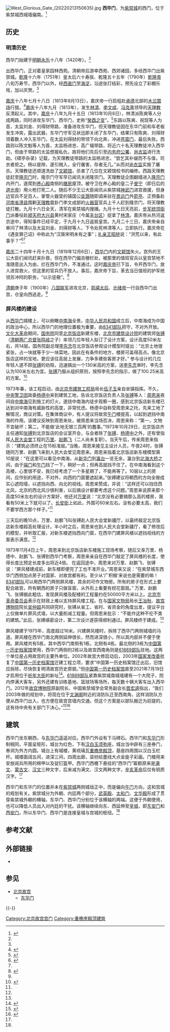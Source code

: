 {{Coord|39.91342|116.38672|type:landmark_region:CN-11_source:GoogleMaps|display=title}}
{{about|[[北京故宫|北京故宫]]的西门|中国[[江苏省|江苏省]][[南京市|南京市]][[明故宫|明故宫]]宫城的西门|西华门 (南京)|中国[[安徽省|安徽省]][[凤阳县|凤阳县]][[明中都遗址|明中都]]皇城的西门|西华门 (明中都遗址)|中国[[四川省|四川省]][[成都市|成都市]][[成都皇城|成都皇城]]的西门|西华门 (成都)}}
[[File:West_Glorious_Gate_(20220213150635).jpg|thumb]]
'''西华门'''，为[[紫禁城|紫禁城]]的西门，位于紫禁城西城墙偏南。<ref name=xihuamen>{{Cite web |url=http://www.dpm.org.cn/www_oldweb/China/phoweb/BuildingPage/6/B2605.htm |title=西华门，故宫博物院，于2013-10-16查阅 |access-date=2013-10-17 |archive-date=2013-10-17 |archive-url=https://web.archive.org/web/20131017193101/http://www.dpm.org.cn/www_oldweb/China/phoweb/BuildingPage/6/B2605.htm |dead-url=no }}</ref>

==历史==
===明清历史===
西华门始建于[[明朝|明朝]][[永乐|永乐]]十八年（1420年）。<ref name=xihuamen/>

出西华门，正对着皇家园林西苑。清朝帝后游幸西苑、西郊诸园，多经西华门出紫禁城。[[乾隆|乾隆]]十六年（1751年）皇太后六十寿辰、乾隆五十五年（1790年）[[乾隆帝|乾隆帝]]八旬万寿节，西华门以外，经[[西直门|西直门]]至[[海淀|海淀]]，沿途张灯结彩，预先设立了彩棚乐戏，加以庆贺。<ref name=xihuamen/>

[[嘉庆|嘉庆]]十八年七月十八日（1813年8月13日），嘉庆帝一行启程赴[[承德|承德]]北部的[[木兰围场|木兰围场]]行猎。<ref name=dahewang>{{Cite web |url=http://news.dahe.cn/2011/12-01/100970062.html |title=教徒打进皇宫：给嘉庆致命打击的谋反事件，大河网，2011年12月1日 |access-date=2013年10月17日 |archive-date=2013年10月17日 |archive-url=https://web.archive.org/web/20131017151703/http://news.dahe.cn/2011/12-01/100970062.html |dead-url=yes }}</ref>[[嘉庆|嘉庆]]十八年九月（1813年），发生[[林清|林清]]、[[李文成|李文成]]、[[冯克善|冯克善]]领导的[[天理教|天理教]]反清起义。其中，[[嘉庆|嘉庆]]十八年九月十五日（1813年10月8日），林清派陈爽等人分成两路，同时进攻东华门、西华门，史称“[[癸酉之变|癸酉之变]]”。<ref>{{Cite web |url=http://www.historychina.net/qsyj/ztyj/shs/2005-04-06/25885.shtml |title=李尚英，关于林清、李文成起义的几个问题，故宫博物院院刊1983年第3期 |access-date=2013-10-17 |archive-date=2021-01-15 |archive-url=https://web.archive.org/web/20210115143946/http://www.historychina.net/qsyj/ztyj/shs/2005-04-06/25885.shtml |dead-url=no }}</ref>东路以陈爽、祝现等人为首，太监刘金、刘得财带路，准备进攻东华门，但天理教徒因在东华门前和车老板发生冲突，露出武器，东华门守军见状迅即关闭了东华门，结果只有陈爽、刘得财领着数人冲入东华门，在太监刘得财的带领下向北奔，冲进[[苍震门|苍震门]]，最后失败。西路则以陈文魁等人为首，太监杨进忠、高广福带路，将近六十名天理教徒冲入西华门，但由于带路的太监想报私仇，故将他们先后引至[[内务府公署|内务府公署]]、[[尚衣监|尚衣监]]进行洗劫。《啸亭杂录》记载，为天理教徒带路的太监杨进忠，“尝乞其补缀而不与值，司衣者拒之。杨以是隙，遂引贼入，全行屠害，存者无几。”从而对[[尚衣监|尚衣监]]实施了屠杀。天理教徒还顺道洗劫了[[文颖馆|文颖馆]]，杀害了几位在文颖馆校书的编修。西路天理教徒赶至[[隆宗门|隆宗门]]时，隆宗门守军早已闻讯关闭隆宗门。天理教徒企图翻墙进入[[隆宗门|隆宗门]]内开门，遂爬到[[养心殿|养心殿]]南侧的[[御茶膳房|膳房]]屋顶，被守卫在养心殿的皇二子[[旻宁|旻宁]]（即日后的[[道光帝|道光帝]]）用火枪打死二人。随后不少王公大臣闻讯从紫禁城[[神武门|神武门]]进宫救援，但身边官兵不足百人，掌管火器营的镇国公[[奕灏|奕灏]]随即调来驻在[[景运门|景运门]]外[[箭亭_(北京故宫)|箭亭]]、正预备赴[[河南省|河南省]][[滑县|滑县]]围剿[[天理教|天理教]]震卦门李文成部的[[火器营|火器营]]官兵上千人赶到隆宗门，将天理教徒打散。九月十六日全天，清军在紫禁城内搜捕。九月十七日天亮前，[[步军统领衙门|步军统领衙门]]派番役赴[[顺天府|顺天府]][[大兴县_(金朝)|大兴县]]黄村宋家庄（今属[[丰台区|丰台区]]）捉拿了[[林清|林清]]。嘉庆帝从热河返京途中，得知事件已经平定，于九月十九日返抵皇宫。九月二十三日，嘉庆帝亲自审问了林清以及太监刘金、刘得财等人，下令处死林清等人，立即执行。嘉庆帝在《遇变罪己诏》中称此为“汉唐宋明未有之事”；[[礼亲王|礼亲王]][[昭梿|昭梿]]说：“洪荒以来，有此事乎？”<ref>{{Cite web |url=http://bjyouth.ynet.com/article.jsp?oid=2895105 |title=利箭留在故宫隆宗门，北青网，2004-01-07 |access-date=2013-10-17 |archive-date=2013-10-17 |archive-url=https://web.archive.org/web/20131017183340/http://bjyouth.ynet.com/article.jsp?oid=2895105 |dead-url=yes }}</ref><ref name=dahewang/>

[[嘉庆|嘉庆]]二十四年十月十九日（1819年12月6日），[[西华门|西华门]]内的[[文颖馆|文颖馆]]失火。宫外的王公大臣们闻讯赶来扑救，但在西华门偏吉栅栏处，被那里的值班官兵以皇宫禁地不准随意出入为由，拦在西华门外，不准通过。这时[[嘉庆帝|嘉庆帝]]已下旨，令开西华门，放人进宫救火，但这里的官兵仍不放人。事后，嘉庆帝下旨，革去当日值班的护军统领苏冲阿的职务，“以示惩儆”。<ref>{{Cite web |url=http://119.china.com.cn/xfwh/txt/2009-02/19/content_2740021.htm |title=清代皇宫衙门火灾，中国消防在线，2009-02-19 |access-date=2013-10-17 |archive-url=https://web.archive.org/web/20131014174952/http://119.china.com.cn/xfwh/txt/2009-02/19/content_2740021.htm |archive-date=2013-10-14 |dead-url=yes }}</ref>

[[清朝|清朝]]庚子年（1900年）[[八国联军|八国联军]]进攻北京，[[慈禧太后|慈禧太后]]、[[光绪帝|光绪帝]]一行自西华门出宫，仓皇向西逃走。<ref name=xihuamen/>

===屏风楼的建设===
从[[西华门|西华门]]城楼上，可以俯瞰[[中南海|中南海]]全景。[[中华人民共和国|中华人民共和国]]成立后，中南海成为中国的政治中心，所以西华门的地理位置极为重要，由[[8341部队|8341部队]]把守，不对外开放。[[文化大革命|文化大革命]]期间，[[中华人民共和国国务院|国务院]]同意[[北京饭店|北京饭店]]新建东楼，[[北京市建筑设计研究院|北京市建筑设计院]]的建筑师[[张镈|张镈]]（[[清朝|清朝]][[两广总督|两广总督]][[张鸣岐_(1875年)|张鸣岐]]之子）率领几位年轻人拟订了设计方案，设计高度50米左右，共14层。国务院副总理[[李先念|李先念]]在北京饭店参观设计模型时提出：“北京土地很紧张，占一块就等于少一块菜地，因此在有条件的地方，楼房可盖得高点。像北京饭店这样的宝地，更应该往高层上发展，力争多建些客房才好。” 参与设计的几位年轻人遂不顾[[张镈|张镈]]的劝阻，迅速搞出一个130米高的方案，送[[李先念|李先念]]审时，李先念认为100米左右为宜。[[张镈|张镈]]乃服从组织原则，按照李先念的指示，做了100.25米高的方案。<ref name=gmw>{{Cite web |url=http://www.gmw.cn/content/2004-08/07/content_71225.htm |title=惊动中南海的北京饭店新东楼事件，光明网，2004-08-07 |access-date=2013-10-17 |archive-date=2015-09-24 |archive-url=https://web.archive.org/web/20150924043442/http://www.gmw.cn/content/2004-08/07/content_71225.htm |dead-url=no }}</ref>

1973年春，该工程启动，由[[北京建工集团|北京市建筑工程局]]局长[[伍子玉|伍子玉]]亲自坐镇指挥。不久，[[中央警卫团|中央警卫团]]政委[[杨德中|杨德中]]来到建筑工地，告诉北京饭店负责人及[[张镈|张镈]]等人：[[周恩来|周恩来]]夜间自[[中南海|中南海]]见到施工的灯火，遂绕中南海内徒步观察一圈，感到北京饭店新东楼已达到对中南海有威胁性的高度，非常忧虑。杨德中自称受周恩来之托，先来工地了解情况，商议对策。在集体商议中，有人提议将故宫[[午门|午门]]楼提高，以起到遮挡中南海的作用。该建议反映到周恩来处，被周恩来当场否决，周恩来称：“第一，文物不宜破坏；第二，不能做‘此地无银三百两’的蠢事。”1973年10月29日，北京饭店齐主任通知[[张镈|张镈]]到北京饭店的会议室开会，与会者除了[[张镈|张镈]]、[[杨德中|杨德中]]之外，还有曾指挥[[人民大会堂|人民大会堂]]工程的[[万里|万里]]、[[赵鹏飞|赵鹏飞]]（二人尚未复职）。当天午后，传来周恩来指示：“建筑必须终止在15标准层。”当晚，周恩来接见主设计人员，午夜24时，张镈随同万里、赵鹏飞来到人民大会堂见周恩来。周恩来指着北京饭店新东楼模型第10层说：“在这里可以看见中南海，从[[新华门|新华门]]到[[瀛台|瀛台]]一览无余，瀛台到[[北海大桥|北海大桥]]之间，由于[[端门|端门]]和[[午门|午门]]挡了一下，稍好一点；但再高就挡不住了。在中南海看到这个高楼，心里很不安，我已经考虑了一个多星期了，不能再等了。10层以上的房间，应作别的用途，不对外，向西的门窗要遮起来。”张镈建议将朝西的方向全做成实心遮阳墙，以遮挡向西、向北的视线。周恩来赞成，并说：“这样还可以挡住西北风，北京的西北风沙很利害，以后搞设计都要考虑这个问题。”周恩来说原来那个高度50米左右的设计方案好，他还对[[万里|万里]]说：“北京没有必要搞那么高的楼房，我看有50米上下就可以了。[[长安街|长安街]]上如此，外围可60米左右。没有必要太高，我们不要学西方那个样子。”<ref name=gmw/>

三天后的晚10点，万里、赵鹏飞叫张镈赴人民大会堂新疆厅，以最终敲定北京饭店新东楼超高处理设计。半小时之后，周恩来也到人民大会堂新疆厅，看了修改后的模型，并听取汇报，对新东楼遮挡西向门窗，在西华门建屏风楼以遮挡视线的方案表示满意。<ref name=gmw/>

1973年11月4日上午，周恩来到北京饭店新东楼施工现场考察，随后又率万里、杨德中、赵鹏飞、张镈到西华门考察，周恩来亲自在西华门敲定了屏风楼的长度，使得长度比预定长度多出将近4倍。 在返回途中，周恩来对万里、赵鹏飞、张镈说：“屏风楼建成前，新东楼即便完了工也不准开业。”周恩来又说：“在紫禁城东西华门西侧加点房子对国家、对故宫都有利。至少从‘广积粮’来说也是需要的嘛！[[8341部队|8341部队]]可以用西华门两侧屏风楼，其余的可作文物房。所有的房子在形式上要配合故宫，所有朝西的房子只做盲窗，从外形上看要有棂花窗扇。” 万里、赵鹏飞、张镈据此粗估，发现屏风楼及配楼的工程量约在50000平方米以上。[[北京市革命委员会|北京市革命委员会]]表示在财政上难以支持屏风楼工程。在与[[国家文物局|国家文物局]]局长[[王冶秋|王冶秋]]、[[故宫博物院|故宫博物院]]院长[[吴仲超|吴仲超]]共同研究时，张镈从省工、省时、省资金的角度出发，提议平台上仅做单片屏风式墙，以大量削减工程量。但周恩来批示：“不能作这种不伦不类的建筑。”此后，张镈缜密设计，第二次设计遂获得顺利通过。屏风楼终于建成。<ref name=gmw/>

屏风楼建于1975年，高度超过16米。兴建屏风楼时，拆除了西华门两侧城墙的马道。屏风楼在西华门南北两侧延伸很长，然而进深很小，所以其内部并不便于使用。屏风楼共有5栋，其中西华门南侧有1栋，北侧有4栋。最北侧的3栋为[[中国第一历史档案馆|中国第一历史档案馆]]使用，西华门两侧的2栋以及故宫西南角则是[[8341部队|61889部队]]驻地。这两个单位是占用故宫的主要外单位。2002年故宫大修启动后，2003年[[国家发改委|国家发改委]]批复了[[中国第一历史档案馆|中国第一历史档案馆]]迁建工程立项，要求“中国第一历史档案馆迁出后，旧馆应拆除，尽快恢复明清故宫历史原貌。”但[[中国第一历史档案馆|中国第一历史档案馆]]直至2021年7月19日才启用位于[[祈年大街|祈年大街]]的新址<ref>{{cite news|url=http://www.xinhuanet.com/2021-07/19/c_1127671623.htm|title=“百年恰是风华正茂”主题档案文献展在京开展 丁薛祥参观展览|publisher=[[新华社|新华社]]|date=2021-07-19|accessdate=2022-02-14|archive-date=2022-02-14|archive-url=https://web.archive.org/web/20220214035818/http://www.xinhuanet.com/2021-07/19/c_1127671623.htm|dead-url=no}}</ref>。[[8341部队|61889部队]]紧靠紫禁城南城墙建有一个大院子，院内停满大客车，另外还建有训练基地、篮球场等场所，每天数十辆大客车出入西华门。2012年[[故宫博物院|故宫博物院]]原副院长、中国紫禁城学会常务副会长[[晋宏逵|晋宏逵]]指出，“我们2003年做的规划中，将现在位于[[文渊阁|文渊阁]]附近的消防队迁至西南角，这样消防队方便从西华门出入，也方便在故宫宫墙内交通。但这个方案是以部队搬迁为前提的，这有待中央有关部门下决心。”<ref>{{Cite web |url=http://city.sina.com.cn/travel/t/2012-05-03/141029663_2.html |title=故宫：拆不掉的“屏风楼”，新浪，2012年05月03日 |access-date=2013-10-17 |archive-date=2019-08-21 |archive-url=https://web.archive.org/web/20190821043924/http://city.sina.com.cn/travel/t/2012-05-03/141029663_2.html |dead-url=no }}</ref><ref>{{Cite web |url=http://szb.dlxww.com/xsb/html/2012-05/03/content_654062.htm?div=0 |title=故宫“内部拆迁”计划清洗办公单位（下），新商报，2012年05月03日 |access-date=2013年10月17日 |archive-date=2021年1月23日 |archive-url=https://web.archive.org/web/20210123102646/http://szb.dlxww.com/xsb/html/2012-05/03/content_654062.htm?div=0 |dead-url=no }}</ref>

==建筑==
西华门坐东朝西，与[[东华门|东华门]]遥遥对应。西华门外设有下马碑石。西华门和[[东华门|东华门]]形制相同，平面呈矩形，城台为红色，下有[[汉白玉|汉白玉]][[须弥座|须弥座]]，城台当中辟有三座券门，券洞为外方内圆。城台上有城楼，黄琉璃瓦[[重檐庑殿顶|重檐庑殿顶]]，基座四周围以汉白玉栏杆。城楼面阔五间，进深三间，四周出廊，梁枋绘墨线大点金旋子彩画。门楼用来安放阅兵所用的棉甲以及锭钉盔甲。西华门西檐下悬挂的“西华门”匾额原来是[[满文|满文]]、[[蒙古文|蒙古文]]、[[汉文|汉文]]三种文字，后来减为满文、汉文两种文字，[[辛亥革命|辛亥革命]]后仅有铜质汉字。<ref name=xihuamen/>

西华门和东华门的位置并未在[[紫禁城|紫禁城]]两侧城垣正中，而是偏向[[午门|午门]]方向，这和宫城的规划有关。紫禁城分为外朝、内廷两个部分，[[武英殿|武英殿]]、[[太和门|太和门]]、[[文华殿|文华殿]]形成了贯穿紫禁城外朝的横轴，东华门、西华门分别位于该横轴的两端。这便于外朝使用，也可以降低人员出入对内廷的干扰。该横轴继续向东、西延伸至[[北京皇城|皇城]]，即[[东安门|东安门]]和[[西安门|西安门]]，所以东华门、西华门是连接皇城与宫城的枢纽。<ref name=xihuamen/>

== 参考文献 ==
{{Reflist|30em}}

== 外部链接 ==
* {{Commons category-inline|West Glorious Gate (Forbidden City)}}

== 参见 ==
{{Portal box|中国建筑|北京}}
* [[北京故宫|北京故宫]]
** [[东华门|东华门]]

{{-}}
{{Geographic Location
|西北 = [[筒子河|筒子河]]
|北 = 屏风楼（[[中国第一历史档案馆|中国第一历史档案馆]]）<br />屏风楼（[[61889部队|61889部队]]驻地）
|東北 = [[咸安宫|咸安宫]]（现为[[宝蕴楼|宝蕴楼]]）
|西 = [[西华门大街|西华门大街]]、[[筒子河|筒子河]]
|中央 = <BIG>'''西华门'''</BIG>
|東 =
|西南 = [[筒子河|筒子河]]
|南 = 屏风楼（[[61889部队|61889部队]]驻地）
|東南 =（[[御书处|御书处]]、[[御茶膳房|乾肉库]]旧址）、[[南薰殿|南薰殿]]<br />[[61889部队|61889部队]]驻地
}}
{{北京城门}}

[[Category:北京故宫宫门|Category:北京故宫宫门]]
[[Category:重檐庑殿顶建筑|Category:重檐庑殿顶建筑]]